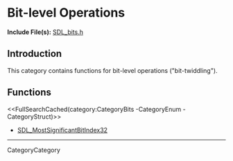 
= Bit-level Operations =

'''Include File(s):''' [https://github.com/libsdl-org/SDL/blob/SDL2/include/SDL_bits.h SDL_bits.h]


== Introduction ==

This category contains functions for bit-level operations ("bit-twiddling").

== Functions ==
<<FullSearchCached(category:CategoryBits -CategoryEnum -CategoryStruct)>>

<!-- BEGIN CATEGORY LIST -->
* [[SDL_MostSignificantBitIndex32]]
<!-- END CATEGORY LIST -->
----
CategoryCategory
